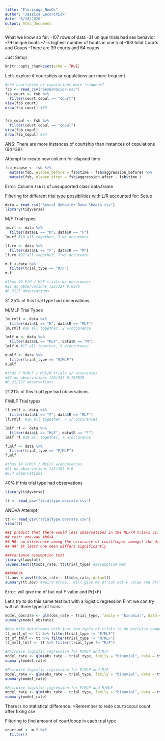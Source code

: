 ```yaml
---
title: "Florisuga_NewQs"
author: "Jessica Lecorchick"
date: "6/26/2020"
output: html_document
---
```


What we know so far:
-107  rows of data
-31 unique trials had sex behavior
-79 unique bouts
-7 is highest number of bouts in one trial
-103 total Courts and Coups
-There are 39 courts and 64 coups

Just Setup
```r
knitr::opts_chunk$set(echo = TRUE)
```

Let's explore if courtships or copulations are more frequent.
```r
#are courtships or copulations more frequent?
fsb <- read_csv("SexBehavior.csv")
fsb_court <- fsb %>%
  filter(court.copul == "court")
view(fsb_court)
nrow(fsb_court) #39


fsb_copul <- fsb %>%
  filter(court.copul == "copul")
view(fsb_copul)
nrow(fsb_copul) #64
```
ANS: There are more instances of courtship than instances of copulations (64>39)

Attempt to create new column for elapsed time
```r
fsb_elapse <- fsb %>%
  mutate(fsb, elapse_before = fsb$time - fsb$aggression_before) %>%
  mutate(fsb, elapse_after = fsb$aggression_after - fsb$time )
```
Error: Column `fsb` is of unsupported class data.frame

Filtering for different trial type possibilities with L/R accounted for: Setup
```r
data = read.csv("Sexual Behavior Data Sheets.csv")
library(tidyverse)
```

M/F Trial types
```r
lm.rf <- data %>%
  filter(data$L == "M", data$R == "F") 
lm.rf #10 all together, 3 w/ occurence

lf.rm <- data %>%
  filter(data$L == "F", data$R == "M") 
lf.rm #22 all together, 7 w/ occurence

m.f <-data %>% 
  filter(trial_type == "M/F")
m.f

#thus 10 F/M / M/F trials w/ occurences
#22 no observations (22/32) 0.6875
#0.3125 observations
```
31.25% of this trial type had observations

M/MLF Trial Types
```r
lm.rmlf <- data %>%
  filter(data$L == "M", data$R == "MLF")
lm.rmlf #16 all together, 2 w/occurence

lmlf.m <- data %>%
  filter(data$L == "MLF", data$R == "M")
lmlf.m #17 all together, 5 w/occurence

m.mlf <- data %>%
  filter(trial_type == "M/MLF")
m.mlf

#thus 7 M/MLF / MLF/M trials w/ occurences
#26 no observations (26/33) 0.787878
#0.212122 observations
```
21.21% of this trial type had observations

F/MLF Trial types
```r
lf.rmlf <- data %>%
  filter(data$L == "F", data$R == "MLF")
lf.rmlf  #16 all together, 7 w/ occurences

lmlf.rf <- data %>%
  filter(data$L == "MLF", data$R == "F")
lmlf.rf #19 all together, 7 w/occurence

f.mlf <- data %>% 
  filter(trial_type == "F/MLF")
f.mlf

#thus 14 F/MLF / MLF/F w/occurences
#21 no observations (21/35) 0.6
#0.4 observations
```
40% if this trial type had observations

```r
library(tidyverse)

tt <- read_csv("trialtype.obsrate.csv")
```

ANOVA Attempt
```r

tt <- read_csv("trialtype.obsrate.csv")
view(tt)

##I predict that there would less observations in the MLF/M trials vs. the F/MLF and F/M trials
## test: one-way ANOVA
## H0: no difference among the occurance of court/copul amongst the different trial types
## HA: at least one mean differs significantly

###variance assumption test
library(lawstat)
levene.test(tt$obs_rate, tt$trial_type) #assumption met 

###ANOVA
tt.aov = aov(tt$obs_rate ~ tt$obs_rate, data=tt)
summary(tt.aov) #weird erros...will give me df but not F value and Pr(>F)
```
Error: will give me df but not F value and Pr(>F)

Let's try to do this same test but with a logistic regression
First we can try with all three types of trials
```r
model_obsrate <- glm(obs_rate ~ trial_type, family = "binomial", data = tt)
summary(model_obsrate)

#Now make dataframes with just two types of trials to do pairwise comparisons
tt_mmlf_mf <- tt %>% filter(trial_type != "F/MLF")
tt_mf_fmlf <- tt %>% filter(trial_type != "M/MLF")
tt_mmlf_fmlf <- tt %>% filter(trial_type != "M/F")

#Pairwise logistic regression for M/MLF and M/F
model_rate <- glm(obs_rate ~ trial_type, family = "binomial", data = tt_mmlf_mf)
summary(model_rate)

#Pairwise logistic regression for F/MLF and M/F
model_rate <- glm(obs_rate ~ trial_type, family = "binomial", data = tt_mf_fmlf)
summary(model_rate)

#Pairwise logistic regression for F/MLF and M/MLF
model_rate <- glm(obs_rate ~ trial_type, family = "binomial", data = tt_mmlf_fmlf)
summary(model_rate)
```
There is no statistical difference. *Remember to redo court/copul count after fixing csv

Filtering to find amount of court/coup in each trial type
```r
court.mf <- m.f %>%
  filter()
```

